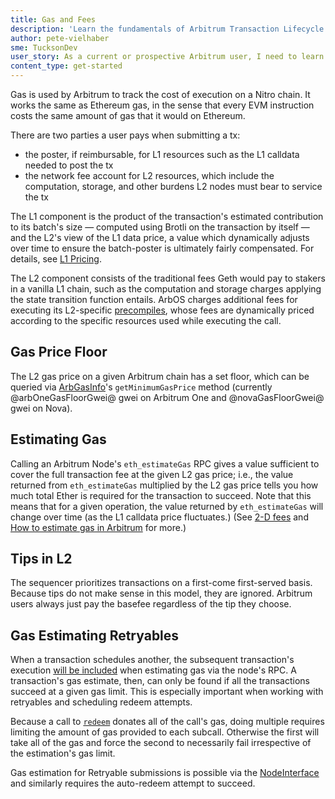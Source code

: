 ```yaml
---
title: Gas and Fees
description: 'Learn the fundamentals of Arbitrum Transaction Lifecycle.'
author: pete-vielhaber
sme: TucksonDev
user_story: As a current or prospective Arbitrum user, I need to learn more about Nitros design.
content_type: get-started
---
```


Gas is used by Arbitrum to track the cost of execution on a Nitro chain. It works the same as Ethereum gas, in the sense that every EVM instruction costs the same amount of gas that it would on Ethereum.

There are two parties a user pays when submitting a tx:

- the poster, if reimbursable, for L1 resources such as the L1 calldata needed to post the tx
- the network fee account for L2 resources, which include the computation, storage, and other burdens L2 nodes must bear to service the tx

The L1 component is the product of the transaction's estimated contribution to its batch's size — computed using Brotli on the transaction by itself — and the L2's view of the L1 data price, a value which dynamically adjusts over time to ensure the batch-poster is ultimately fairly compensated. For details, see [L1 Pricing](/how-arbitrum-works/l1-gas-pricing.mdx).

The L2 component consists of the traditional fees Geth would pay to stakers in a vanilla L1 chain, such as the computation and storage charges applying the state transition function entails. ArbOS charges additional fees for executing its L2-specific [precompiles](/build-decentralized-apps/precompiles/01-overview.mdx), whose fees are dynamically priced according to the specific resources used while executing the call.

## Gas Price Floor

The L2 gas price on a given Arbitrum chain has a set floor, which can be queried via [ArbGasInfo](/build-decentralized-apps/precompiles/02-reference.mdx#arbgasinfo)'s `getMinimumGasPrice` method (currently @arbOneGasFloorGwei@ gwei on Arbitrum One and @novaGasFloorGwei@ gwei on Nova).

## Estimating Gas

Calling an Arbitrum Node's `eth_estimateGas` RPC gives a value sufficient to cover the full transaction fee at the given L2 gas price; i.e., the value returned from `eth_estimateGas` multiplied by the L2 gas price tells you how much total Ether is required for the transaction to succeed. Note that this means that for a given operation, the value returned by `eth_estimateGas` will change over time (as the L1 calldata price fluctuates.) (See [2-D fees](https://medium.com/offchainlabs/understanding-arbitrum-2-dimensional-fees-fd1d582596c9) and [How to estimate gas in Arbitrum](/build-decentralized-apps/02-how-to-estimate-gas.mdx) for more.)

## Tips in L2

The sequencer prioritizes transactions on a first-come first-served basis. Because tips do not make sense in this model, they are ignored. Arbitrum users always just pay the basefee regardless of the tip they choose.

## Gas Estimating Retryables

When a transaction schedules another, the subsequent transaction's execution [will be included][estimation_inclusion_link] when estimating gas via the node's RPC. A transaction's gas estimate, then, can only be found if all the transactions succeed at a given gas limit. This is especially important when working with retryables and scheduling redeem attempts.

Because a call to [`redeem`](/build-decentralized-apps/precompiles/02-reference.mdx#arbretryabletx) donates all of the call's gas, doing multiple requires limiting the amount of gas provided to each subcall. Otherwise the first will take all of the gas and force the second to necessarily fail irrespective of the estimation's gas limit.

Gas estimation for Retryable submissions is possible via the [NodeInterface](/build-decentralized-apps/nodeinterface/02-reference.mdx) and similarly requires the auto-redeem attempt to succeed.

[estimation_inclusion_link]: https://github.com/OffchainLabs/go-ethereum/blob/d52739e6d54f2ea06146fdc44947af3488b89082/internal/ethapi/api.go#L999



<!-- REMOVE and incorporate all below to the above sections where applicable

### The Speed Limit

The security of Nitro chains depends on the assumption that when one validator creates an RBlock, other validators will check it, and respond with a correct RBlock and a challenge if it is wrong. This requires that the other validators have the time and resources to check each RBlock quickly enough to issue a timely challenge. The Arbitrum protocol takes this into account in setting deadlines for RBlocks.

This sets an effective speed limit on execution of a Nitro chain: in the long run the chain cannot make progress faster than a validator can emulate its execution. If RBlocks are published at a rate faster than the speed limit, their deadlines will get farther and farther in the future. Due to the limit, enforced by the rollup protocol contracts, on how far in the future a deadline can be, this will eventually cause new RBlocks to be slowed down, thereby enforcing the effective speed limit.

Being able to set the speed limit accurately depends on being able to estimate the time required to validate an RBlock, with some accuracy. Any uncertainty in estimating validation time will force us to set the speed limit lower, to be safe. And we do not want to set the speed limit lower, so we try to enable accurate estimation.

### Fees

User transactions pay fees, to cover the cost of operating the chain. These fees are assessed and collected by ArbOS at L2. They are denominated in ETH.

Fees are charged for two resources that a transaction can use:

- _L2 gas_: an Ethereum-equivalent amount of gas, as required to execute the transaction on the Nitro chain,

* _L1 calldata_: a fee per unit of L1 calldata attributable to the transaction, which is charged only if the transaction came in via the Sequencer, and is paid to the Sequencer to cover its costs,

#### L2 gas fees

L2 gas fees work very similarly to gas on Ethereum. A transaction uses some amount of gas, and this is multiplied by the current basefee to get the L2 gas fee charged to the transaction.

The L2 basefee is set by a version of the "exponential mechanism" which has been widely discussed in the Ethereum community, and which has been shown equivalent to Ethereum's EIP-1559 gas pricing mechanism.

The algorithm compares gas usage against a parameter called the "speed limit" which is the target amount of gas per second that the chain can handle sustainably over time. (Currently the speed limit on Arbitrum One is @arbOneGasSpeedLimitGasPerSec@ gas per second.) The algorithm tracks a gas backlog. Whenever a transaction consumes gas, that gas is added to the backlog. Whenever the clock ticks one second, the speed limit is subtracted from the backlog; but the backlog can never go below zero.

Intuitively, if the backlog grows, the algorithm should increase the gas price, to slow gas usage, because usage is above the sustainable level. If the backlog shrinks, the price should decrease again because usage has been below the below the sustainable limit so more gas usage can be welcomed.

To make this more precise, the basefee is an exponential function of the backlog, _F = exp(-a(B-b))_, where a and b are suitably chosen constants: _a_ controls how rapidly the price escalates with backlog, and _b_ allows a small backlog before the basefee escalation begins.

#### L1 calldata fees

L1 calldata fees exist because the Sequencer, or the batch poster which posts the Sequencer's transaction batches on Ethereum, incurs costs in L1 gas to post transactions on Ethereum as calldata. Funds collected in L1 calldata fees are credited to the batch poster to cover its costs.

Every transaction that comes in through the Sequencer will pay an L1 calldata fee. Transactions that come in through the delayed inbox do not pay this fee because they don't add to batch posting costs--but these transactions pay gas fees to Ethereum when they are put into the delayed inbox.

The L1 pricing algorithm assigns an L1 calldata fee to each Sequencer transaction. First, it computes the transaction's size, which is an estimate of how many bytes the transaction will add to the compressed batch it is in; the formula for this includes an estimate of how compressible the transaction is. Second, it multiplies the computed size estimate by the current price per estimated byte, to determine the transaction's L1 calldata wei, in wei. Finally, it divides this cost by the current L2 basefee to translate the fee into L2 gas units. The result is reported as the "poster fee" for the transaction.

The price per estimated byte is set by a dynamic algorithm that compares the total L1 calldata fees collected to the total fees actually paid by batch posters, and tries to bring the two as close to equality as possible. If the batch posters' costs have been less than fee receipts, the price will increase, and if batch poster costs have exceeded fee receipts, the price will decrease.

#### Total fee and gas estimation

The total fee charged to a transaction is the L2 basefee, multiplied by the sum of the L2 gas used plus the L1 calldata charge. As on Ethereum, a transaction will fail if it fails to supply enough gas, or if it specifies a basefee limit that is below the current basefee. Ethereum also allows a "tip" but Nitro ignores this field and never collects any tips.



## L1 gas pricing

ArbOS dynamically prices L1 gas, with the price adjusting to ensure that the amount collected in L1 gas fees is as close as possible to the costs that must be covered, over time.

### L1 fee collection

A transaction is charged for L1 gas if and only if it arrived as part of a sequencer batch. This means that someone would have paid for L1 gas to post the transaction on the L1 chain.

The estimated cost of posting a transaction on L1 is the product of the transaction's estimated size, and the current L1 Gas Basefee. This estimated cost is divided by the current L2 gas basefee to obtain the amount of L2 gas that corresponds to the L1 operation (more information about this can be found in [this article][two_dimensional_fees_medium_article_link]).

The estimated size is measured in L1 gas and is calculated as follows: first, compress the transaction's data using the brotli-zero algorithm, then multiply the size of the result by 16. (16 is because L1 charges 16 gas per byte. L1 charges less for bytes that are zero, but that doesn't make sense here.) Brotli-zero is used in order to reward users for posting transactions that are compressible. Ideally we would like to reward for posting transactions that contribute to the compressibility (using the brotli compressor) of the entire batch, but that is a difficult notion to define and in any case would be too expensive to compute at L2. Brotli-zero is an approximation that is cheap enough to compute.

L1 gas fee funds that are collected from transactions are transferred to a special [`L1PricerFundsPool`][l1pricerfundspool_link] account, so that account's balance represents the amount of funds that have been collected and are available to pay for costs.

The L1 pricer also records the total number of "data units" (the sum of the estimated sizes, after multiplying by 16) that have been received.

[l1pricerfundspool_link]: https://github.com/OffchainLabs/nitro/blob/3f4939df1990320310e7f39e8abb32d5c4d8045f/arbos/l1pricing/l1pricing.go#L46
[two_dimensional_fees_medium_article_link]: https://medium.com/offchainlabs/understanding-arbitrum-2-dimensional-fees-fd1d582596c9

### L1 costs

There are two types of L1 costs: batch posting costs, and rewards.

Batch posting costs reflect the actual cost a batch poster pays to post batch data on L1. Whenever a batch is posted, the L1 contract that records the batch will send a special "batch posting report" message to L2 ArbOS, reporting who paid for the batch and what the L1 basefee was at the time. This message is placed in the chain's delayed inbox, so it will be delivered to L2 ArbOS after some delay.

When a batch posting report message arrives at L2, ArbOS computes the cost of the referenced batch by multiplying the reported basefee by the batch's data cost. (ArbOS retrieves the batch's data from its inbox state, and computes the L1 gas that the batch would have used by counting the number of zero bytes and non-zero bytes in the batch.) The resulting cost is recorded by the pricer as funds due to the party who is reported to have submitted the batch.

The second type of L1 cost is an optional (per chain) per-unit reward for handling transaction calldata. In general the reward might be paid to the sequencer, or to members of the Data Availability Committee in an AnyTrust chain, or to anyone else who incurs per-calldata-byte costs on behalf of the chain. The reward is a fixed number of wei per data unit, and is paid to a single address.

The L1 pricer keeps track of the funds due to the reward address, based on the number of data units handled so far. This amount is updated whenever a batch posting report arrives at L2.

### Allocating funds and paying what is owed

When a batch posting report is processed at L2, the pricer allocates some of the collected funds to pay for costs incurred. To allocate funds, the pricer considers three timestamps:

- `currentTime` is the current time, when the batch posting report message arrives at L2
- `updateTime` is the time at which the reported batch was submitted (which will typically be around 20 minutes before currentTime)
- `lastUpdateTime` is the time at which the previous reported batch was submitted

The pricer computes an allocation fraction `F = (updateTime-lastUpdateTime) / (currentTime-lastUpdateTime)` and allocates a fraction `F` of funds in the `L1PricerFundsPool` to the current report. The intuition is that the pricer knows how many funds have been collected between `lastUpdateTime` and `currentTime`, and we want to figure out how many of those funds to allocate to the interval between `lastUpdateTime` and `updateTime`. The given formula is the correct allocation, if we assume that funds arrived at a uniform rate during the interval between `lastUpdateTime` and `currentTime`. The pricer similarly allocates a portion of the total data units to the current report.

Now the pricer pays out the allocated funds to cover the rewards due and the amounts due to batch posters, reducing the balance due to each party as a result. If the allocated funds aren't sufficient to cover everything that is due, some amount due will remain. If all of the amount due can be covered with the allocated funds, any remaining allocated funds are returned to the `L1PricerFundsPool`.

### Adjusting the L1 gas basefee

After allocating funds and paying what is owed, the L1 Pricer adjusts the L1 Gas Basefee. The goal of this process is to find a value that will cause the amount collected to equal the amount owed over time.

The algorithm first computes the surplus (funds in the `L1PricerFundsPool`, minus total funds due), which might be negative. If the surplus is positive, the L1 Gas Basefee is reduced, so that the amount collected over a fixed future interval will be reduced by exactly the surplus. If the surplus is negative, the Basefee is increased so that the shortfall will be eliminated over the same fixed future interval.

A second term is added to the L1 Gas Basefee, based on the derivative of the surplus (surplus at present, minus the surplus after the previous batch posting report was processed). This term, which is multiplied by a smoothing factor to reduce fluctuations, will reduce the Basefee if the surplus is increasing, and increase the Basefee if the surplus is shrinking.

### Getting L1 fee info

The L1 gas basefee can be queried via [`ArbGasInfo.getL1BaseFeeEstimate`](/build-decentralized-apps/precompiles/02-reference.mdx#arbgasinfo). To estimate the L1 fee a transaction will use, the [NodeInterface.gasEstimateComponents()](/build-decentralized-apps/nodeinterface/02-reference.mdx) or [NodeInterface.gasEstimateL1Component()](/build-decentralized-apps/nodeinterface/02-reference.mdx) method can be used.

Arbitrum transaction receipts include a `gasUsedForL1` field, showing the amount of gas used on L1 in units of L2 gas. -->